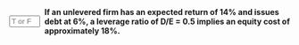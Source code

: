 ::: {.question-block}

<form onsubmit="event.preventDefault(); checkAnswerBox('module7_tf_q61','T')" style="display: flex; align-items: center; gap: 8px;">
  <input type="text" id="module7_tf_q61" name="module7_tf_q61" maxlength="1" placeholder="T or F" style="width: 55px;" data-correct-answer="T" /> 
  <label for="module7_tf_q61"><strong>If an unlevered firm has an expected return of 14% and issues debt at 6%, a leverage ratio of D/E = 0.5 implies an equity cost of approximately 18%.</strong></label>
</form>

<div id="feedback-module7_tf_q61" class="feedback" data-status="" style="display:none;">
This is TRUE. Re = 14% + 0.5*(14%-6%) = 18%.
</div>

:::